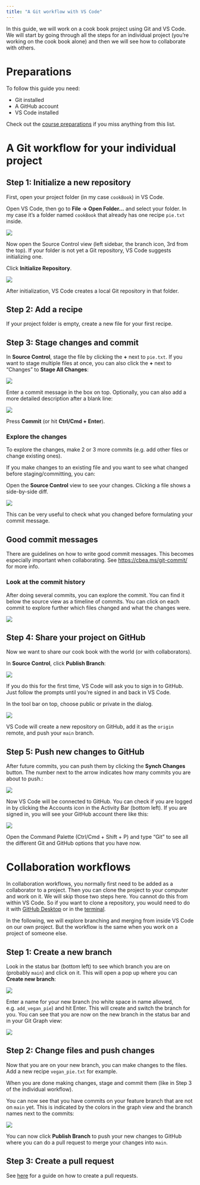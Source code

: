 ```yaml
---
title: "A Git workflow with VS Code"
---
```


In this guide, we will work on a cook book project using Git and VS Code.
We will start by going through all the steps for an individual project (you're working on
the cook book alone) and then we will see how to collaborate with others.

# Preparations

To follow this guide you need:

- Git installed
- A GitHub account
- VS Code installed

Check out the [course preparations](../course_preparation.qmd) if you miss anything from this list.

# A Git workflow for your individual project

## Step 1: Initialize a new repository

First, open your project folder (in my case `cookBook`) in VS Code.

Open VS Code, then go to **File → Open Folder…** and select your folder. In my case it's a folder  named `cookBook` that already has one recipe `pie.txt` inside.

![](img/vs_open_folder.png)

Now open the Source Control view (left sidebar, the branch icon, 3rd from the top). If your folder is not yet a Git repository, VS Code suggests initializing one.

Click **Initialize Repository**.  

![](img/vs_init.png)

After initialization, VS Code creates a local Git repository in that folder.

## Step 2: Add a recipe

If your project folder is empty, create a new file for your first recipe.

## Step 3: Stage changes and commit

In **Source Control**, stage the file by clicking the **+** next to `pie.txt`. If you want to stage multiple files at once, you can also click the **+** next to "Changes" to **Stage All Changes**:

![](img/vs_untracked_changes.png)

Enter a commit message in the box on top. Optionally, you can also add a more detailed description after a blank line: 

![](img/vs_stage_pre_commit.png)

Press **Commit** (or hit **Ctrl/Cmd + Enter**).

### Explore the changes

To explore the changes, make 2 or 3 more commits (e.g. add other files or change existing ones).

If you make changes to an existing file and you want to see what changed before staging/committing, you can:

Open the **Source Control** view to see your changes. Clicking a file shows a side-by-side diff.

![](img/vs_explore_changes.png)

This can be very useful to check what you changed before formulating your commit message.

:::{.callout-tip}
## Good commit messages

There are guidelines on how to write good commit messages.
This becomes especially important when collaborating.
See <https://cbea.ms/git-commit/> for more info.
:::

### Look at the commit history

After doing several commits, you can explore the commit.
You can find it below the source view as a timeline of commits. You can click on each commit to explore further which files changed and what the changes were.

![](img/vs_graph.png)

## Step 4: Share your project on GitHub

Now we want to share our cook book with the world (or with collaborators).

In **Source Control**, click **Publish Branch**:

![](img/vs_publish_branch.png)

If you do this for the first time, VS Code will ask you to sign in to GitHub. Just follow the prompts until you're signed in and back in VS Code.

In the tool bar on top, choose public or private in the dialog.

![](img/vs_publish.png)

VS Code will create a new repository on GitHub, add it as the `origin` remote, and push your `main` branch.

## Step 5: Push new changes to GitHub

After future commits, you can push them by clicking the **Synch Changes** button. The number next to the arrow indicates how many commits you are about to push.:

![](img/vs_sync.png)

:::{.callout-note}

Now VS Code will be connected to GitHub. You can check if you are logged in by clicking the Accounts icon in the Activity Bar (bottom left). If you are signed in, you will see your GitHub account there like this:

![](img/vs_signed_in.png)

Open the Command Palette (Ctrl/Cmd + Shift + P) and type "Git" to see all the different Git and GitHub options that you have now.
:::

# Collaboration workflows

In collaboration workflows, you normally first need to be added as a collaborator to a project. Then you can clone the project to your computer and work on it. We will skip those two steps here.
You cannot do this from within VS Code. So if you want to clone a repository, you would need to do it with
[GitHub Desktop](git_workflow_gh_desktop.qmd) or in the [terminal](git_workflow_terminal.qmd).

In the following, we will explore branching and merging from inside VS Code on our own
project. But the workflow is the same when you work on a project of someone else.

## Step 1: Create a new branch

Look in the status bar (bottom left) to see which branch you are on (probably `main`) and click on it. This will open a pop up where you can **Create new branch**:

![](img/vs_create_branch.png)

Enter a name for your new branch (no white space in name allowed, e.g. `add_vegan_pie`) and hit Enter. This will create and switch the branch for you. You can see that you are now on the new branch in the status bar and in your Git Graph view:

![](img/vs_on_new_branch.png)

## Step 2: Change files and push changes

Now that you are on your new branch, you can make changes to the files. Add a new recipe `vegan_pie.txt` for example.

When you are done making changes, stage and commit them (like in Step 3 of the individual workflow).

You can now see that you have commits on your feature branch that are not on `main` yet. This is indicated by the colors in the graph view and the branch names next to the commits:

![](img/vs_new_commits_on_branch.png)

You can now click **Publish Branch** to push your new changes to GitHub where you can do a pull request to merge your changes into `main`.

## Step 3: Create a pull request

See [here](create_pull_request.qmd) for a guide on how to create a pull requests.